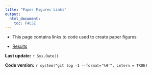 ```yaml
---
title: "Paper Figures Links"
output:
  html_document:
    toc: FALSE
---
```

* This page contains links to code used to create paper figures

* [Results](All.cells.analyses.links.html)

**Last update:** `r Sys.Date()`

**Code version:** `r system("git log -1 --format='%H'", intern = TRUE)`
